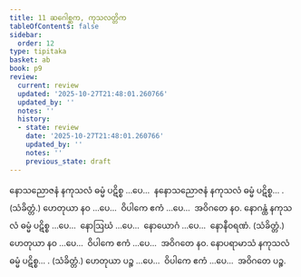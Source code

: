 ```yaml
---
title: 11 ဆဂေါစ္ဆက, ကုသလတ္တိက
tableOfContents: false
sidebar:
  order: 12
type: tipitaka
basket: ab
book: p9
review:
  current: review
  updated: '2025-10-27T21:48:01.260766'
  updated_by: ''
  notes: ''
  history:
  - state: review
    date: '2025-10-27T21:48:01.260766'
    updated_by: ''
    notes: ''
    previous_state: draft
---
```



<ReviewStatus review={frontmatter.review} showDetails={true} />

<HypothesisAnnotation frontmatter={frontmatter} />

<DynamicBreadcrumb />

<Division number="54" book="p9" e="ch" v="40" p="116">

<Paragraph number="142" book="p9">
နောသညောဇနံ နကုသလံ ဓမ္မံ ပဋိစ္စ …ပေ…  နနောသညောဇနံ နကုသလံ ဓမ္မံ ပဋိစ္စ… . (သံခိတ္တံ.)
</Paragraph>

<Paragraph number="143" book="p9">
ဟေတုယာ နဝ …ပေ…  ဝိပါကေ ဧကံ …ပေ…  အဝိဂတေ နဝ.
</Paragraph>

</Division>
<Division number="55" book="p9" e="ch" v="40" p="116">

<Paragraph number="144" book="p9">
နောဂန္ထံ နကုသလံ ဓမ္မံ ပဋိစ္စ …ပေ…  နောဩဃံ …ပေ…  နောယောဂံ …ပေ…  နောနီဝရဏံ. (သံခိတ္တံ.) ဟေတုယာ နဝ …ပေ…  ဝိပါကေ ဧကံ …ပေ…  အဝိဂတေ နဝ.
</Paragraph>

<Paragraph number="145" book="p9">
နောပရာမာသံ နကုသလံ ဓမ္မံ ပဋိစ္စ… . (သံခိတ္တံ.) ဟေတုယာ ပဉ္စ …ပေ…  ဝိပါကေ ဧကံ …ပေ…  အဝိဂတေ ပဉ္စ.
</Paragraph>
</Division>